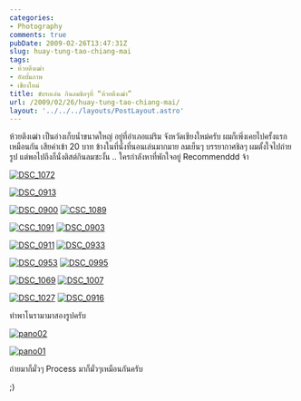 ```yaml
---
categories:
- Photography
comments: true
pubDate: 2009-02-26T13:47:31Z
slug: huay-tung-tao-chiang-mai
tags:
- ห้วยตึงเฒ่า
- อัลบั้มภาพ
- เชียงใหม่
title: ขับรถเล่น กินลมชิลๆที่ “ห้วยตึงเฒ่า”
url: /2009/02/26/huay-tung-tao-chiang-mai/
layout: '../../../layouts/PostLayout.astro'
---
```


ห้วยตึงเฒ่า เป็นอ่างเก็บน้ำขนาดใหญ่ อยู่ที่อำเภอแม่ริม จังหวัดเชียงใหม่ครับ ผมก็เพิ่งเคยไปครั้งแรกเหมือนกัน เสียค่าเข้า 20 บาท ข้างในที่นั่งที่นอนเล่นมากมาย ลมเย็นๆ บรรยากาศชิลๆ ผมตั้งใจไปถ่ายรูป แต่พอไปถึงก็นั่งติสต์กินลมซะงั้น .. ใครกำลังหาที่พักใจอยู่ Recommenddd จ้า



[![DSC_1072](https://armno.in.th/wp-content/uploads/2009/02/dsc-1072-thumb.jpg)](https://armno.in.th/wp-content/uploads/2009/02/dsc-1072.jpg)



[![DSC_0913](https://armno.in.th/wp-content/uploads/2009/02/dsc-0913-thumb.jpg)](https://armno.in.th/wp-content/uploads/2009/02/dsc-0913.jpg)





[![DSC_0900](https://armno.in.th/wp-content/uploads/2009/02/dsc-0900-thumb.jpg)](https://armno.in.th/wp-content/uploads/2009/02/dsc-0900.jpg) [![CSC_1089](https://armno.in.th/wp-content/uploads/2009/02/csc-1089-thumb.jpg)](https://armno.in.th/wp-content/uploads/2009/02/csc-1089.jpg)



[![CSC_1091](https://armno.in.th/wp-content/uploads/2009/02/csc-1091-thumb.jpg)](https://armno.in.th/wp-content/uploads/2009/02/csc-1091.jpg) [![DSC_0903](https://armno.in.th/wp-content/uploads/2009/02/dsc-0903-thumb.jpg)](https://armno.in.th/wp-content/uploads/2009/02/dsc-0903.jpg)



[![DSC_0911](https://armno.in.th/wp-content/uploads/2009/02/dsc-0911-thumb.jpg)](https://armno.in.th/wp-content/uploads/2009/02/dsc-0911.jpg) [![DSC_0933](https://armno.in.th/wp-content/uploads/2009/02/dsc-0933-thumb.jpg)](https://armno.in.th/wp-content/uploads/2009/02/dsc-0933.jpg)



[![DSC_0953](https://armno.in.th/wp-content/uploads/2009/02/dsc-0953-thumb.jpg)](https://armno.in.th/wp-content/uploads/2009/02/dsc-0953.jpg) [![DSC_0995](https://armno.in.th/wp-content/uploads/2009/02/dsc-0995-thumb.jpg)](https://armno.in.th/wp-content/uploads/2009/02/dsc-0995.jpg)



[![DSC_1069](https://armno.in.th/wp-content/uploads/2009/02/dsc-1069-thumb.jpg)](https://armno.in.th/wp-content/uploads/2009/02/dsc-1069.jpg) [![DSC_1007](https://armno.in.th/wp-content/uploads/2009/02/dsc-1007-thumb.jpg)](https://armno.in.th/wp-content/uploads/2009/02/dsc-1007.jpg)



[![DSC_1027](https://armno.in.th/wp-content/uploads/2009/02/dsc-1027-thumb.jpg)](https://armno.in.th/wp-content/uploads/2009/02/dsc-1027.jpg) [![DSC_0916](https://armno.in.th/wp-content/uploads/2009/02/dsc-0916-thumb.jpg)](https://armno.in.th/wp-content/uploads/2009/02/dsc-0916.jpg)



ทำพาโนรามามาสองรูปครับ



[![pano02](https://armno.in.th/wp-content/uploads/2009/02/pano02-thumb.jpg)](https://armno.in.th/wp-content/uploads/2009/02/pano02.jpg)



[![pano01](https://armno.in.th/wp-content/uploads/2009/02/pano01-thumb.jpg)](https://armno.in.th/wp-content/uploads/2009/02/pano01.jpg)































ถ่ายมาก็มั่วๆ Process มาก็มั่วๆเหมือนกันครับ



;)
